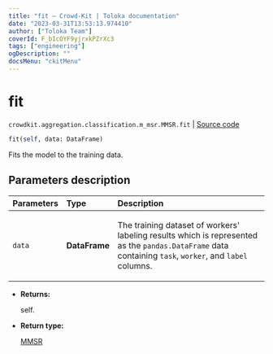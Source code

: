 ```yaml
---
title: "fit — Crowd-Kit | Toloka documentation"
date: "2023-03-31T13:53:13.974410"
author: ["Toloka Team"]
coverId: F_bIcOYF9yjrxkPZrXc3
tags: ["engineering"]
ogDescription: ""
docsMenu: "ckitMenu"
---
```


# fit

`crowdkit.aggregation.classification.m_msr.MMSR.fit` | [Source code](https://github.com/Toloka/crowd-kit/blob/v1.2.1/crowdkit/aggregation/classification/m_msr.py#L103)

```python
fit(self, data: DataFrame)
```

Fits the model to the training data.

## Parameters description

| Parameters | Type | Description |
| :----------| :----| :-----------|
`data`|**DataFrame**|<p>The training dataset of workers' labeling results which is represented as the `pandas.DataFrame` data containing `task`, `worker`, and `label` columns.</p>

* **Returns:**

  self.

* **Return type:**

  [MMSR](/docs/crowd-kit/reference/crowdkit.aggregation.classification.m_msr.MMSR)